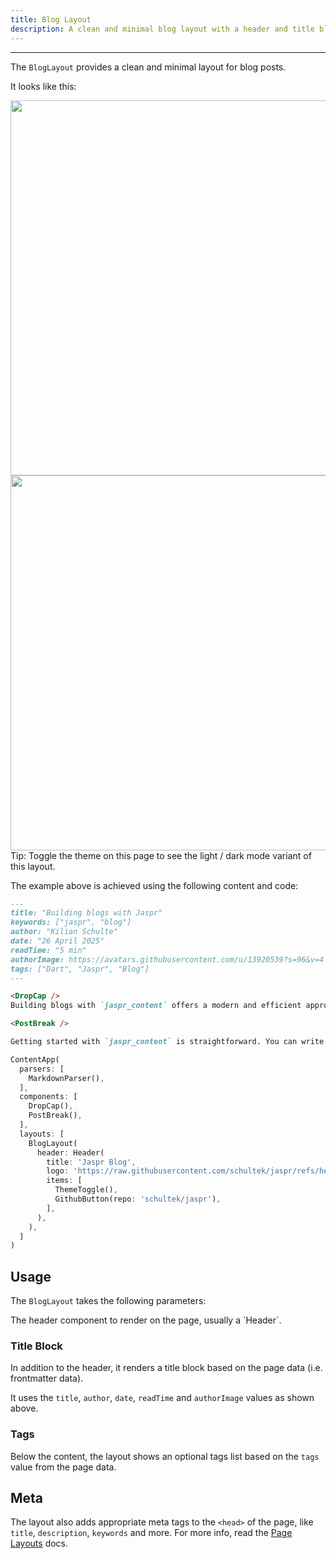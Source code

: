 ```yaml
---
title: Blog Layout
description: A clean and minimal blog layout with a header and title block.
---
```


---

The `BlogLayout` provides a clean and minimal layout for blog posts.

It looks like this:

<Image src="/content/assets/blog_dark.png" zoom theme="light" width="600" caption="Blog Layout (Dark Theme)" />
<Image src="/content/assets/blog_light.png" zoom theme="dark" width="600" caption="Blog Layout (Light Theme)" />

<Info>
Tip: Toggle the theme on this page to see the light / dark mode variant of this layout.
</Info>

The example above is achieved using the following content and code:

```markdown title="content/index.md"
---
title: "Building blogs with Jaspr"
keywords: ["jaspr", "blog"]
author: "Kilian Schulte"
date: "26 April 2025"
readTime: "5 min"
authorImage: https://avatars.githubusercontent.com/u/13920539?s=96&v=4
tags: ["Dart", "Jaspr", "Blog"]
---

<DropCap />
Building blogs with `jaspr_content` offers a modern and efficient approach to creating dynamic and interactive websites. [...]

<PostBreak />

Getting started with `jaspr_content` is straightforward. You can write your blog posts in Markdown and render them using Dart components. [...]
````

```dart title="lib/main.dart"
ContentApp(
  parsers: [
    MarkdownParser(),
  ],
  components: [
    DropCap(),
    PostBreak(),
  ],
  layouts: [
    BlogLayout(
      header: Header(
        title: 'Jaspr Blog',
        logo: 'https://raw.githubusercontent.com/schultek/jaspr/refs/heads/main/assets/logo.png',
        items: [
          ThemeToggle(),
          GithubButton(repo: 'schultek/jaspr'),
        ],
      ),
    ),
  ]
)
```

## Usage

The `BlogLayout` takes the following parameters:

<Card>
  <Property name="header" type="Component?">
    The header component to render on the page, usually a `Header`.
  </Property>
</Card>

### Title Block

In addition to the header, it renders a title block based on the page data (i.e. frontmatter data).

It uses the `title`, `author`, `date`, `readTime` and `authorImage` values as shown above.

### Tags

Below the content, the layout shows an optional tags list based on the `tags` value from the page data.

## Meta

The layout also adds appropriate meta tags to the `<head>` of the page, like `title`, `description`, `keywords` and more. For more info, read the [Page Layouts](/content/concepts/page_layouts) docs.